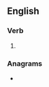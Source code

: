 ==English==

===Verb===
{{head|en|verb form}}

# {{en-third-person singular of|unbar}}

===Anagrams===
* {{anagrams|en|Rabuns}}